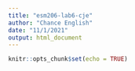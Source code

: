 ```yaml
---
title: "esm206-lab6-cje"
author: "Chance English"
date: "11/1/2021"
output: html_document
---
```


```r
knitr::opts_chunk$set(echo = TRUE)
```
